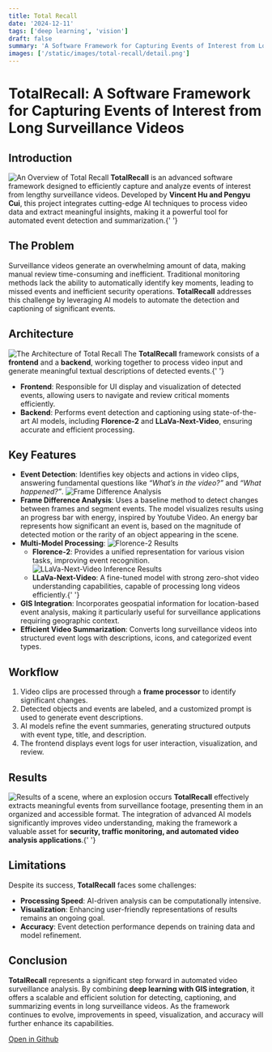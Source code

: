 ```yaml
---
title: Total Recall
date: '2024-12-11'
tags: ['deep learning', 'vision']
draft: false
summary: 'A Software Framework for Capturing Events of Interest from Long Surveillance Videos'
images: ['/static/images/total-recall/detail.png']
---
```


# TotalRecall: A Software Framework for Capturing Events of Interest from Long Surveillance Videos

## Introduction

<Image
  alt="An Overview of Total Recall"
  src="/static/images/total-recall/detail.png"
  width={256}
  height={128}
/>
**TotalRecall** is an advanced software framework designed to efficiently capture and analyze events
of interest from lengthy surveillance videos. Developed by **Vincent Hu and Pengyu Cui**, this
project integrates cutting-edge AI techniques to process video data and extract meaningful insights,
making it a powerful tool for automated event detection and summarization.{' '}

## The Problem

Surveillance videos generate an overwhelming amount of data, making manual review time-consuming and inefficient. Traditional monitoring methods lack the ability to automatically identify key moments, leading to missed events and inefficient security operations. **TotalRecall** addresses this challenge by leveraging AI models to automate the detection and captioning of significant events.

## Architecture

<Image
  alt="The Architecture of Total Recall"
  src="/static/images/total-recall/framework.png"
  width={256}
  height={128}
/>
The **TotalRecall** framework consists of a **frontend** and a **backend**, working together to
process video input and generate meaningful textual descriptions of detected events.{' '}

- **Frontend**: Responsible for UI display and visualization of detected events, allowing users to navigate and review critical moments efficiently.
- **Backend**: Performs event detection and captioning using state-of-the-art AI models, including **Florence-2** and **LLaVa-Next-Video**, ensuring accurate and efficient processing.

## Key Features

- **Event Detection**: Identifies key objects and actions in video clips, answering fundamental questions like _“What’s in the video?”_ and _“What happened?”_.
  <Image
    alt="Frame Difference Analysis"
    src="/static/images/total-recall/frames.png"
    width={256}
    height={128}
  />
- **Frame Difference Analysis**: Uses a baseline method to detect changes between frames and segment events. The model visualizes results using an progress bar with energy, inspired by Youtube Video.
  An energy bar represents how significant an event is, based on the magnitude of detected motion or the rarity of an object appearing in the scene.
- **Multi-Model Processing**:
  <Image
    alt="Florence-2 Results"
    src="/static/images/total-recall/parking.png"
    width={256}
    height={128}
  />
  - **Florence-2**: Provides a unified representation for various vision tasks, improving event
  recognition.
  <Image
    alt="LLaVa-Next-Video Inference Results"
    src="/static/images/llava-next-video.png"
    width={256}
    height={128}
  />
  - **LLaVa-Next-Video**: A fine-tuned model with strong zero-shot video understanding capabilities,
  capable of processing long videos efficiently.{' '}
- **GIS Integration**: Incorporates geospatial information for location-based event analysis, making it particularly useful for surveillance applications requiring geographic context.
- **Efficient Video Summarization**: Converts long surveillance videos into structured event logs with descriptions, icons, and categorized event types.

## Workflow

1. Video clips are processed through a **frame processor** to identify significant changes.
2. Detected objects and events are labeled, and a customized prompt is used to generate event descriptions.
3. AI models refine the event summaries, generating structured outputs with event type, title, and description.
4. The frontend displays event logs for user interaction, visualization, and review.

## Results

<Image
  alt="Results of a scene, where an explosion occurs"
  src="/static/images/total-recall/detail1.png"
  width={256}
  height={128}
/>
**TotalRecall** effectively extracts meaningful events from surveillance footage, presenting them in
an organized and accessible format. The integration of advanced AI models significantly improves
video understanding, making the framework a valuable asset for **security, traffic monitoring, and
automated video analysis applications**.{' '}

## Limitations

Despite its success, **TotalRecall** faces some challenges:

- **Processing Speed**: AI-driven analysis can be computationally intensive.
- **Visualization**: Enhancing user-friendly representations of results remains an ongoing goal.
- **Accuracy**: Event detection performance depends on training data and model refinement.

## Conclusion

**TotalRecall** represents a significant step forward in automated video surveillance analysis.
By combining **deep learning with GIS integration**, it offers a scalable and efficient solution for detecting, captioning, and summarizing events in long surveillance videos. As the framework continues to evolve, improvements in speed, visualization, and accuracy will further enhance its capabilities.

[Open in Github](https://github.com/roast-my-resume/TotalRecall)
